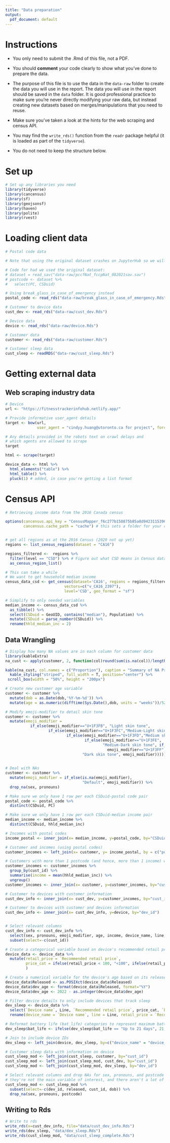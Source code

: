 ```yaml
---
title: "Data preparation"
output:
  pdf_document: default
---
```


# Instructions

- You only need to submit the .Rmd of this file, not a PDF.

- You should __comment__ your code clearly to show what you've done to prepare the data.

- The purpose of this file is to use the data in the `data-raw` folder to create the data you will use in the report. The data you will use in the report should be saved in the `data` folder. It is good professional practice to make sure you're never directly modifying your raw data, but instead creating new datasets based on merges/manipulations that you need to reuse.

- Make sure you've taken a look at the hints for the web scraping and census API. 

- You may find the `write_rds()` function from the `readr` package helpful (it is loaded as part of the `tidyverse`).

- You do not need to keep the structure below.

# Set up

```r
# Set up any libraries you need
library(tidyverse)
library(cancensus)
library(sf)
library(geojsonsf)
library(haven)
library(polite)
library(rvest)
```

# Loading client data

```r

# Postal code data

# Note that using the original dataset crashes on JupyterHub so we will be using break_glass_in_case_of_emergency instead. C

# Code for had we used the original dataset:
# dataset = read_sav("data-raw/pccfNat_fccpNat_082021sav.sav")
# postcode <- dataset %>% 
#   select(PC, CSDuid)

# Using break_glass_in_case_of_emergency instead
postal_code <- read_rds("data-raw/break_glass_in_case_of_emergency.Rds")

# Customer to device data
cust_dev <- read_rds("data-raw/cust_dev.Rds")

# Device data
device <- read_rds("data-raw/device.Rds")

# Customer data
customer <- read_rds("data-raw/customer.Rds")

# Customer sleep data
cust_sleep <- readRDS("data-raw/cust_sleep.Rds")
```

# Getting external data

## Web scraping industry data

```r
# Device
url <- "https://fitnesstrackerinfohub.netlify.app/"

# Provide informative user_agent details
target <- bow(url,
              user_agent = "cindyy.huang@utoronto.ca for project", force = TRUE)

# Any details provided in the robots text on crawl delays and 
# which agents are allowed to scrape
target

html <- scrape(target)

device_data <- html %>% 
  html_elements("table") %>% 
  html_table() %>% 
  pluck(1) # added, in case you're getting a list format
```


# Census API

```r

# Retrieving income data from the 2016 Canada census

options(cancensus.api_key = "CensusMapper_f6c277b158875b85a8d9423115396b89",
        cancensus.cache_path = "cache") # this sets a folder for your cache


# get all regions as at the 2016 Census (2020 not up yet)
regions <- list_census_regions(dataset = "CA16")

regions_filtered <-  regions %>% 
  filter(level == "CSD") %>% # Figure out what CSD means in Census data
  as_census_region_list()

# This can take a while
# We want to get household median income
census_data_csd <- get_census(dataset='CA16', regions = regions_filtered,
                          vectors=c("v_CA16_2397"), 
                          level='CSD', geo_format = "sf")

# Simplify to only needed variables
median_income <- census_data_csd %>% 
  as_tibble() %>% 
  select(CSDuid = GeoUID, contains("median"), Population) %>% 
  mutate(CSDuid = parse_number(CSDuid)) %>% 
  rename(hhld_median_inc = 2)
```


## Data Wrangling
```r
# Display how many NA values are in each column for customer data
library(kableExtra)
na_cust <- apply(customer, 2, function(col)round(sum(is.na(col))/length(col),8))

kable(na_cust, col.names = c("Proportion"), caption = "Summary of NA Proportion for All Variables") %>%
  kable_styling("striped", full_width = T, position="center") %>% 
 scroll_box(width = "50%", height = "200px")
```

```r
# Create new customer age variable
customer <- customer %>%
  mutate(dob = as.Date(dob,'%Y-%m-%d')) %>%
  mutate(age = as.numeric(difftime(Sys.Date(),dob, units = "weeks"))/52.25) 

# Modify emoji-modifier to detail skin tone
customer <- customer %>%
  mutate(emoji_modifier = 
           if_else(emoji_modifier=="U+1F3FB", "Light skin tone",
                   if_else(emoji_modifier=="U+1F3FC","Medium-Light skin tone",
                           if_else(emoji_modifier=="U+1F3FD","Medium skin tone",
                                   if_else(emoji_modifier=="U+1F3FE", 
                                           "Medium-Dark skin tone", if_else(
                                             emoji_modifier=="U+1F3FF",
                                  "Dark skin tone", emoji_modifier))))))
  

# Deal with NAs 
customer <- customer %>%
  mutate(emoji_modifier = if_else(is.na(emoji_modifier),
                                  "Default", emoji_modifier)) %>%
  drop_na(sex, pronouns)

# Make sure we only have 1 row per each CSDuid-postal code pair
postal_code <- postal_code %>%
  distinct(CSDuid, PC)

# Make sure we only have 1 row per each CSDuid-median income pair
median_income <- median_income %>%
  distinct(CSDuid, hhld_median_inc)

# Incomes with postal codes
income_postal <- inner_join(x= median_income, y=postal_code, by="CSDuid")

# Customer and incomes (using postal codes)
customer_incomes <- left_join(x= customer, y= income_postal, by = c("postcode" = "PC"))

# Customers with more than 1 postcode (and hence, more than 1 income) will now be assigned the mean of those incomes
customer_incomes <- customer_incomes %>%
  group_by(cust_id) %>%
  summarise(income = mean(hhld_median_inc)) %>%
  ungroup() 
customer_incomes <- inner_join(x= customer, y=customer_incomes, by="cust_id") 

# Customer to devices with customer information
cust_dev_info <- inner_join(x= cust_dev, y=customer_incomes, by="cust_id")

# Customer to devices with customer and devices information
cust_dev_info <- inner_join(x= cust_dev_info, y=device, by="dev_id")


# Select relevant columns
cust_dev_info <- cust_dev_info %>%
  select(sex, pronouns, emoji_modifier, age, income, device_name, line, released) %>%
  subset(select=-c(cust_id))
```

```r
# Create a categorical variable based on device's recommended retail price: (<100, 100-200, 200-300, >300)
device_data <- device_data %>%
  mutate(retail_price = `Recommended retail price`,
         price_cat = ifelse(retail_price < 100, "<100", ifelse(retail_price < 200, "100-200", ifelse(retail_price < 300, "200-300", ">300")))
         )

# Create a numerical variable for the device's age based on its release date
device_data$Released <- as.POSIXct(device_data$Released)
device_data$dev_age <- format(device_data$Released, format="%Y")
device_data$dev_age <- 2022 - as.integer(device_data$dev_age)

# Filter device details to only include devices that track sleep
dev_sleep <- device_data %>%
  select(`Device name`, Line, `Recommended retail price`, price_cat, `Battery life`,  dev_age) %>%
  rename(device_name = `Device name`, line = Line, retail_price = `Recommended retail price`, bat_life = `Battery life`) 

# Reformat battery life (bat_life) categories to represent maximum battery life in integers
dev_sleep$bat_life <- ifelse(dev_sleep$bat_life == "Up to 21 days", 21, ifelse(dev_sleep$bat_life == "Up to 14 days", 14, ifelse(dev_sleep$bat_life == "Up to 7 days", 7, 5)))

# Join to include device IDs
dev_sleep <- left_join(device, dev_sleep, by=c("device_name" = "device_name", "line" = "line"))

# Customer sleep data with information on device
cust_sleep_mod <- left_join(cust_sleep, customer, by="cust_id")
cust_sleep_mod <- left_join(cust_sleep_mod, cust_dev, by="cust_id")
cust_sleep_mod <- left_join(cust_sleep_mod, dev_sleep, by="dev_id")

# Select relevant columns and drop NAs for sex, pronouns, and postcode because
# they're not the main variable of interest, and there aren't a lot of NAs
cust_sleep_mod <- cust_sleep_mod %>%
  subset(select=-c(dev_id, released, cust_id, dob)) %>%
  drop_na(sex, pronouns, postcode)
```


## Writing to Rds

```r
# Write to rds
write_rds(x=cust_dev_info, file="data/cust_dev_info.Rds")
write_rds(dev_sleep, "data/dev_sleep.Rds")
write_rds(cust_sleep_mod, "data/cust_sleep_complete.Rds")
```